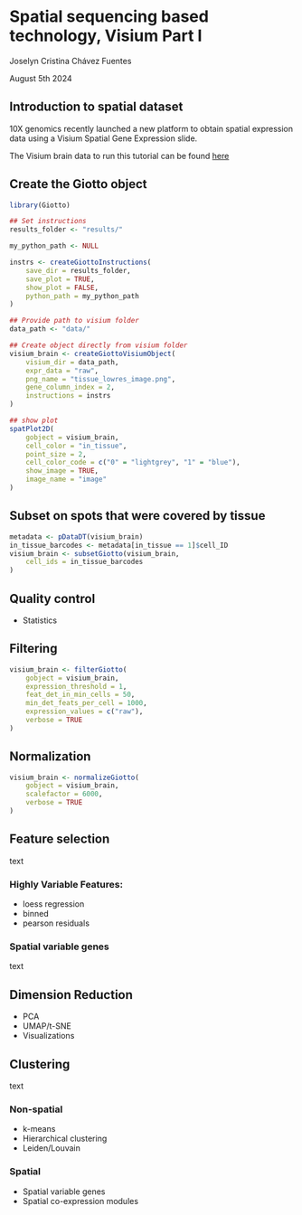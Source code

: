 # Spatial sequencing based technology, Visium Part I

Joselyn Cristina Chávez Fuentes

August 5th 2024

## Introduction to spatial dataset

10X genomics recently launched a new platform to obtain spatial expression data using a Visium Spatial Gene Expression slide.

The Visium brain data to run this tutorial can be found [here](https://support.10xgenomics.com/spatial-gene-expression/datasets/1.1.0/V1_Adult_Mouse_Brain)

## Create the Giotto object

```r
library(Giotto)

## Set instructions
results_folder <- "results/"

my_python_path <- NULL

instrs <- createGiottoInstructions(
    save_dir = results_folder,
    save_plot = TRUE,
    show_plot = FALSE,
    python_path = my_python_path
)

## Provide path to visium folder
data_path <- "data/"

## Create object directly from visium folder
visium_brain <- createGiottoVisiumObject(
    visium_dir = data_path,
    expr_data = "raw",
    png_name = "tissue_lowres_image.png",
    gene_column_index = 2,
    instructions = instrs
)

## show plot
spatPlot2D(
    gobject = visium_brain,
    cell_color = "in_tissue",
    point_size = 2,
    cell_color_code = c("0" = "lightgrey", "1" = "blue"),
    show_image = TRUE,
    image_name = "image"
)
```


## Subset on spots that were covered by tissue

```r
metadata <- pDataDT(visium_brain)
in_tissue_barcodes <- metadata[in_tissue == 1]$cell_ID
visium_brain <- subsetGiotto(visium_brain,
    cell_ids = in_tissue_barcodes
)
```


## Quality control

- Statistics

## Filtering

```r
visium_brain <- filterGiotto(
    gobject = visium_brain,
    expression_threshold = 1,
    feat_det_in_min_cells = 50,
    min_det_feats_per_cell = 1000,
    expression_values = c("raw"),
    verbose = TRUE
)
```


## Normalization


```r
visium_brain <- normalizeGiotto(
    gobject = visium_brain,
    scalefactor = 6000,
    verbose = TRUE
)
```


## Feature selection

text 
 
 
### Highly Variable Features:

- loess regression
- binned
- pearson residuals

### Spatial variable genes

text 

## Dimension Reduction

- PCA
- UMAP/t-SNE
- Visualizations

## Clustering

text 

### Non-spatial

- k-means
- Hierarchical clustering
- Leiden/Louvain

### Spatial

- Spatial variable genes
- Spatial co-expression modules



